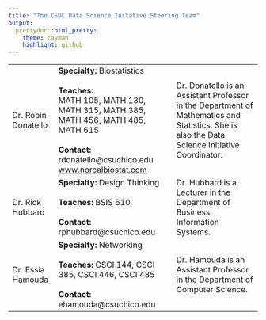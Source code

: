 ```yaml
---
title: "The CSUC Data Science Initative Steering Team"
output:
  prettydoc::html_pretty:
    theme: cayman
    highlight: github
---
```



<table>
<tbody>

<tr>
<td>Dr. Robin Donatello<img src="images/robin.jpg" alt="" /></td>
<td><strong>Specialty: </strong> Biostatistics <br> <br>
    <strong>Teaches: </strong><br>
        MATH 105, MATH 130, MATH 315, MATH 385, MATH 456, MATH 485, MATH 615 <br> <br>
    <strong>Contact: </strong> rdonatello@csuchico.edu <br>
    <a href="www.norcalbiostat.com">www.norcalbiostat.com</a> <br> </td>
<td>Dr. Donatello is an Assistant Professor in the Department of Mathematics and Statistics. She is also the Data Science Initiative Coordinator.</td>
</tr>

<tr>
<td>Dr. Rick Hubbard<img src="images/rick.jpg" alt="" /></td>
<td><strong>Specialty: </strong> Design Thinking <br> <br>
    <strong>Teaches: </strong>BSIS 610  <br><br>
    <strong>Contact: </strong> rphubbard@csuchico.edu <br> 
    </td>
<td> Dr. Hubbard is a Lecturer in the Department of Business Information Systems. 
</td>
</tr>

<tr>
<td>Dr. Essia Hamouda<img src="images/essia.jpg" alt="" /></td>
<td><strong>Specialty: </strong> Networking <br> <br>
    <strong>Teaches: </strong>CSCI 144, CSCI 385, CSCI 446, CSCI 485 <br> <br>
    <strong>Contact: </strong> ehamouda@csuchico.edu 
</td>
<td> Dr. Hamouda is an Assistant Professor in the Department of Computer Science. 
</td>
</tr>

</tbody>
</table>
